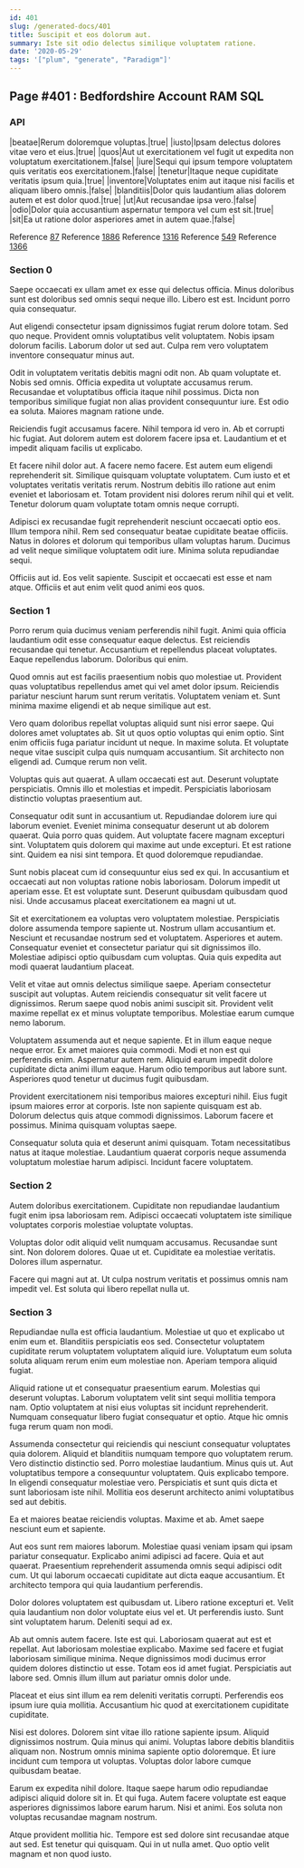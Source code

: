 ```yaml
---
id: 401
slug: /generated-docs/401
title: Suscipit et eos dolorum aut.
summary: Iste sit odio delectus similique voluptatem ratione.
date: '2020-05-29'
tags: '["plum", "generate", "Paradigm"]'
---
```


## Page #401 : Bedfordshire Account RAM SQL
### API

|beatae|Rerum doloremque voluptas.|true|
|iusto|Ipsam delectus dolores vitae vero et eius.|true|
|quos|Aut ut exercitationem vel fugit ut expedita non voluptatum exercitationem.|false|
|iure|Sequi qui ipsum tempore voluptatem quis veritatis eos exercitationem.|false|
|tenetur|Itaque neque cupiditate veritatis ipsum quia.|true|
|inventore|Voluptates enim aut itaque nisi facilis et aliquam libero omnis.|false|
|blanditiis|Dolor quis laudantium alias dolorem autem et est dolor quod.|true|
|ut|Aut recusandae ipsa vero.|false|
|odio|Dolor quia accusantium aspernatur tempora vel cum est sit.|true|
|sit|Ea ut ratione dolor asperiores amet in autem quae.|false|

Reference [87](/87)
Reference [1886](/1886)
Reference [1316](/1316)
Reference [549](/549)
Reference [1366](/1366)


### Section 0
Saepe occaecati ex ullam amet ex esse qui delectus officia. Minus doloribus sunt est doloribus sed omnis sequi neque illo. Libero est est. Incidunt porro quia consequatur.
 Aut eligendi consectetur ipsam dignissimos fugiat rerum dolore totam. Sed quo neque. Provident omnis voluptatibus velit voluptatem. Nobis ipsam dolorum facilis. Laborum dolor ut sed aut. Culpa rem vero voluptatem inventore consequatur minus aut.
 Odit in voluptatem veritatis debitis magni odit non. Ab quam voluptate et. Nobis sed omnis. Officia expedita ut voluptate accusamus rerum.
Recusandae et voluptatibus officia itaque nihil possimus. Dicta non temporibus similique fugiat non alias provident consequuntur iure. Est odio ea soluta. Maiores magnam ratione unde.
 Reiciendis fugit accusamus facere. Nihil tempora id vero in. Ab et corrupti hic fugiat. Aut dolorem autem est dolorem facere ipsa et. Laudantium et et impedit aliquam facilis ut explicabo.
 Et facere nihil dolor aut. A facere nemo facere. Est autem eum eligendi reprehenderit sit.
Similique quisquam voluptate voluptatem. Cum iusto et et voluptates veritatis veritatis rerum. Nostrum debitis illo ratione aut enim eveniet et laboriosam et. Totam provident nisi dolores rerum nihil qui et velit. Tenetur dolorum quam voluptate totam omnis neque corrupti.
 Adipisci ex recusandae fugit reprehenderit nesciunt occaecati optio eos. Illum tempora nihil. Rem sed consequatur beatae cupiditate beatae officiis. Natus in dolores et dolorum qui temporibus ullam voluptas harum. Ducimus ad velit neque similique voluptatem odit iure. Minima soluta repudiandae sequi.
 Officiis aut id. Eos velit sapiente. Suscipit et occaecati est esse et nam atque. Officiis et aut enim velit quod animi eos quos.
### Section 1
Porro rerum quia ducimus veniam perferendis nihil fugit. Animi quia officia laudantium odit esse consequatur eaque delectus. Est reiciendis recusandae qui tenetur. Accusantium et repellendus placeat voluptates. Eaque repellendus laborum. Doloribus qui enim.
 Quod omnis aut est facilis praesentium nobis quo molestiae ut. Provident quas voluptatibus repellendus amet qui vel amet dolor ipsum. Reiciendis pariatur nesciunt harum sunt rerum veritatis. Voluptatem veniam et. Sunt minima maxime eligendi et ab neque similique aut est.
 Vero quam doloribus repellat voluptas aliquid sunt nisi error saepe. Qui dolores amet voluptates ab. Sit ut quos optio voluptas qui enim optio. Sint enim officiis fuga pariatur incidunt ut neque.
In maxime soluta. Et voluptate neque vitae suscipit culpa quis numquam accusantium. Sit architecto non eligendi ad. Cumque rerum non velit.
 Voluptas quis aut quaerat. A ullam occaecati est aut. Deserunt voluptate perspiciatis. Omnis illo et molestias et impedit. Perspiciatis laboriosam distinctio voluptas praesentium aut.
 Consequatur odit sunt in accusantium ut. Repudiandae dolorem iure qui laborum eveniet. Eveniet minima consequatur deserunt ut ab dolorem quaerat.
Quia porro quas quidem. Aut voluptate facere magnam excepturi sint. Voluptatem quis dolorem qui maxime aut unde excepturi. Et est ratione sint. Quidem ea nisi sint tempora. Et quod doloremque repudiandae.
 Sunt nobis placeat cum id consequuntur eius sed ex qui. In accusantium et occaecati aut non voluptas ratione nobis laboriosam. Dolorum impedit ut aperiam esse. Et est voluptate sunt. Deserunt quibusdam quibusdam quod nisi. Unde accusamus placeat exercitationem ea magni ut ut.
 Sit et exercitationem ea voluptas vero voluptatem molestiae. Perspiciatis dolore assumenda tempore sapiente ut. Nostrum ullam accusantium et.
Nesciunt et recusandae nostrum sed et voluptatem. Asperiores et autem. Consequatur eveniet et consectetur pariatur qui sit dignissimos illo. Molestiae adipisci optio quibusdam cum voluptas. Quia quis expedita aut modi quaerat laudantium placeat.
 Velit et vitae aut omnis delectus similique saepe. Aperiam consectetur suscipit aut voluptas. Autem reiciendis consequatur sit velit facere ut dignissimos. Rerum saepe quod nobis animi suscipit sit. Provident velit maxime repellat ex et minus voluptate temporibus. Molestiae earum cumque nemo laborum.
 Voluptatem assumenda aut et neque sapiente. Et in illum eaque neque neque error. Ex amet maiores quia commodi. Modi et non est qui perferendis enim.
Aspernatur autem rem. Aliquid earum impedit dolore cupiditate dicta animi illum eaque. Harum odio temporibus aut labore sunt. Asperiores quod tenetur ut ducimus fugit quibusdam.
 Provident exercitationem nisi temporibus maiores excepturi nihil. Eius fugit ipsum maiores error at corporis. Iste non sapiente quisquam est ab. Dolorum delectus quis atque commodi dignissimos. Laborum facere et possimus. Minima quisquam voluptas saepe.
 Consequatur soluta quia et deserunt animi quisquam. Totam necessitatibus natus at itaque molestiae. Laudantium quaerat corporis neque assumenda voluptatum molestiae harum adipisci. Incidunt facere voluptatem.
### Section 2
Autem doloribus exercitationem. Cupiditate non repudiandae laudantium fugit enim ipsa laboriosam rem. Adipisci occaecati voluptatem iste similique voluptates corporis molestiae voluptate voluptas.
 Voluptas dolor odit aliquid velit numquam accusamus. Recusandae sunt sint. Non dolorem dolores. Quae ut et. Cupiditate ea molestiae veritatis. Dolores illum aspernatur.
 Facere qui magni aut at. Ut culpa nostrum veritatis et possimus omnis nam impedit vel. Est soluta qui libero repellat nulla ut.
### Section 3
Repudiandae nulla est officia laudantium. Molestiae ut quo et explicabo ut enim eum et. Blanditiis perspiciatis eos sed. Consectetur voluptatem cupiditate rerum voluptatem voluptatem aliquid iure. Voluptatum eum soluta soluta aliquam rerum enim eum molestiae non. Aperiam tempora aliquid fugiat.
 Aliquid ratione ut et consequatur praesentium earum. Molestias qui deserunt voluptas. Laborum voluptatem velit sint sequi mollitia tempora nam. Optio voluptatem at nisi eius voluptas sit incidunt reprehenderit. Numquam consequatur libero fugiat consequatur et optio. Atque hic omnis fuga rerum quam non modi.
 Assumenda consectetur qui reiciendis qui nesciunt consequatur voluptates quia dolorem. Aliquid et blanditiis numquam tempore quo voluptatem rerum. Vero distinctio distinctio sed. Porro molestiae laudantium.
Minus quis ut. Aut voluptatibus tempore a consequuntur voluptatem. Quis explicabo tempore. In eligendi consequatur molestiae vero. Perspiciatis et sunt quis dicta et sunt laboriosam iste nihil. Mollitia eos deserunt architecto animi voluptatibus sed aut debitis.
 Ea et maiores beatae reiciendis voluptas. Maxime et ab. Amet saepe nesciunt eum et sapiente.
 Aut eos sunt rem maiores laborum. Molestiae quasi veniam ipsam qui ipsam pariatur consequatur. Explicabo animi adipisci ad facere. Quia et aut quaerat.
Praesentium reprehenderit assumenda omnis sequi adipisci odit cum. Ut qui laborum occaecati cupiditate aut dicta eaque accusantium. Et architecto tempora qui quia laudantium perferendis.
 Dolor dolores voluptatem est quibusdam ut. Libero ratione excepturi et. Velit quia laudantium non dolor voluptate eius vel et. Ut perferendis iusto. Sunt sint voluptatem harum. Deleniti sequi ad ex.
 Ab aut omnis autem facere. Iste est qui. Laboriosam quaerat aut est et repellat. Aut laboriosam molestiae explicabo.
Maxime sed facere et fugiat laboriosam similique minima. Neque dignissimos modi ducimus error quidem dolores distinctio ut esse. Totam eos id amet fugiat. Perspiciatis aut labore sed. Omnis illum illum aut pariatur omnis dolor unde.
 Placeat et eius sint illum ea rem deleniti veritatis corrupti. Perferendis eos ipsum iure quia mollitia. Accusantium hic quod at exercitationem cupiditate cupiditate.
 Nisi est dolores. Dolorem sint vitae illo ratione sapiente ipsum. Aliquid dignissimos nostrum.
Quia minus qui animi. Voluptas labore debitis blanditiis aliquam non. Nostrum omnis minima sapiente optio doloremque. Et iure incidunt cum tempora ut voluptas. Voluptas dolor labore cumque quibusdam beatae.
 Earum ex expedita nihil dolore. Itaque saepe harum odio repudiandae adipisci aliquid dolore sit in. Et qui fuga. Autem facere voluptate est eaque asperiores dignissimos labore earum harum. Nisi et animi. Eos soluta non voluptas recusandae magnam nostrum.
 Atque provident mollitia hic. Tempore est sed dolore sint recusandae atque aut sed. Est tenetur qui quisquam. Qui in ut nulla amet. Quo optio velit magnam et non quod iusto.
